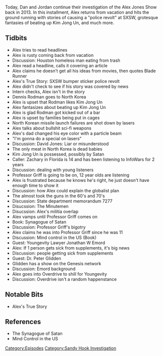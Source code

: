 {{DEFAULTSORT:
    #_EPISODE_0328:March 11-12, 2013
}}{{Episode
    | title             = March 11-12, 2013
    | caption           = [https://knowledgefight.libsyn.com/knowledge-fight-march-11-12-2013 Listen to this episode on Libsyn]
    | episodeNumber     = 328
    | length            = 01:40:52
    | airDate           = August 5, 2019
    | coverageStartDate = March 11, 2013
    | coverageEndDate   = March 12, 2013
    | episodeType       = [[:Category:Sandy Hook Investigation|Sandy Hook Investigation]]
    | appearance        = [[Dennis Rodman]], [[Kim Jong Un]], [[David Jones]], [[Professor Griff]], [[Jonathan W Emord]], [[Dr Peter Glidden]]
    | previousEpisode   = [[327: July 31, 2019]]
    | nextEpisode       = [[329: August 4-5, 2019]]
}}

{{Stub}}

Today, Dan and Jordan continue their investigation of the Alex Jones Show back in 2013. In this installment, Alex returns from vacation and hits the ground running with stories of causing a "police revolt" at SXSW, grotesque fantasies of beating up Kim Jong Un, and much more.

==Tidbits==

*Alex tries to read headlines
*Alex is rusty coming back from vacation
*Discussion: Houston homeless man eating from trash
*Alex read a headline, calls it covering an article
*Alex claims he doesn't get all his ideas from movies, then quotes Blade Runner
*Alex's True Story: SXSW bumper sticker police revolt
*Alex didn't check to see if his story was covered by news
*Intern checks, Alex isn't in the story
*Dennis Rodman goes to North Korea
*Alex is upset that Rodman likes Kim Jong Un
*Alex fantasizes about beating up Kim Jong Un
*Alex is glad Rodman got kicked out of a bar
*Alex is upset by families being put in cages
*North Korean missile launch failures are shot down by lasers
*Alex talks about bullshit sci-fi weapons
*Alex's dad changed his eye color with a particle beam
*"I'm gonna do a special on lasers"
*Discussion: David Jones: Liar or misunderstood
*The only meat in North Korea is dead babies
*Kim Jong Un is possessed, possibly by Satan
*Caller: Zachary in Florida is 14 and has been listening to InfoWars for 2 years
*Discussion: dealing with young listeners
*Professor Griff is going to be on, 12 year olds are listening
*Alex is frustrated because he knows he's right, he just doesn't have enough time to show it
*Discussion: how Alex could explain the globalist plan
*The almost took the guns in the 60's and 70's
*Discussion: State department memorandum 7277
*Disucssion: The Minutemen
*Disucssion: Alex's militia overlap
*Alex vamps until Professor Griff comes on
*Book: Synagogue of Satan
*Discussion: Professor Griff's bigotry
*Alex claims he was into Professor Griff since he was 11
*Discussion: Mind control in the US (Book)
*Guest: Youngevity Lawyer Jonathan W Emord
*Alex: If 1 person gets sick from supplements, it's big news
*Discussion: people getting sick from supplements
*Guest: Dr. Peter Glidden
*Glidden has a show on the Genesis network
*Discussion: Emord background
*Alex goes into Overdrive to shill for Youngevity
*Discussion: Overdrive isn't a random happenstance

==Notable Bits==

*Alex's True Story

==References==

*The Synagogue of Satan
*Mind Control in the US

[[Category:Episodes]]
[[Category:Sandy Hook Investigation]]
